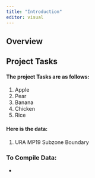 ```yaml
---
title: "Introduction"
editor: visual
---
```


## Overview

## Project Tasks

#### The project Tasks are as follows:

1.  Apple
2.  Pear
3.  Banana
4.  Chicken
5.  Rice

#### Here is the data: 

1.  URA MP19 Subzone Boundary

### To Compile Data: 

-   

